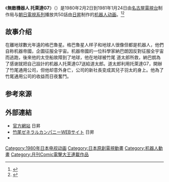 {{Infobox animanga/Headerofja
|title= 無敵機器人 托萊達G7
|image= 
|size= 
|caption= 
|japanese= 無敵ロボ トライダーG7
|english= Invincible Robo Trider G7
|kana= むてきロボ トライダージーセブン
|romaji= Muteki Robo Toraidā Jī Sebun
|genre= [[机器人动画|机器人动画]]、[[科幻|科幻]]
}}
{{Infobox animanga/TVAnime
|標題= 
|原作= [[矢立肇|矢立肇]]
|系列構成= [[星山博之|星山博之]]
|導演= [[佐々木勝利|佐々木勝利]]
|人物設定= [[佐々門信芳|佐々門信芳]]
|機械設定= [[大河原邦男|大河原邦男]]、[[出渕裕|出渕裕]]
|動畫製作= [[日昇動畫|日本日昇]]
|製作= [[名古屋電視台|名古屋電視台]]、[[創通|創通廣告代理店]]<br />日本日昇
|代理發行= 
|其他代理發行= 
|播放電視台= 名古屋電視台
|其他電視台= 
|播放開始= 1980年2月2日
|播放結束= 1981年1月24日
|話數= 全50話
}}
{{Infobox animanga/Footerofja}}
《'''無敵機器人 托萊達G7'''》（{{lang-ja|無敵ロボ トライダーG7}}）是1980年2月2日到1981年1月24日由[[名古屋電視台|名古屋電視台]]制作局与[[全日本新聞網|朝日電視系列]]播放共50話由[[日昇動畫|日昇]]制作的[[机器人动画|机器人动画]]。<ref>{{cite web|title=無敵ロボトライダーＧ７ (1980)|url=http://www.allcinema.net/prog/show_c.php?num_c=89405|website=allcinema|language=ja|access-date=2017-01-16|archive-date=2017-09-12|archive-url=https://web.archive.org/web/20170912082638/http://www.allcinema.net/prog/show_c.php?num_c=89405|dead-url=no}}</ref><ref>{{cite web|title=Muteki Robo Trider G7 (TV)|url=http://www.animenewsnetwork.com/encyclopedia/anime.php?id=2460|website=[[Anime_News_Network|Anime News Network]]|language=en|access-date=2017-01-16|archive-date=2021-04-12|archive-url=https://web.archive.org/web/20210412203704/https://www.animenewsnetwork.com/encyclopedia/anime.php?id=2460|dead-url=no}}</ref>

==故事介绍==
在離地球數光年遠的格巴魯星。格巴魯星人样子和地球人很像但都是机器人，他們自称机器帝國，企圖征服全宇宙。机器帝國的一位科學家納巴朗因反對征服全宇宙而逃跑，後來他的太空船故障到了地球，他在地球被竹尾 道太郎所救，納巴朗為了感谢就把自己設計的机器人托萊達G7送給道太郎。道太郎利用托萊達G7，開辦了竹尾通用公司，但他却意外身亡，公司的新社長变成其兒子羽太的身上。他為了竹尾通用公司的收益而日夜奮鬥。

==参考來源==
{{reflist}}

== 外部連結 ==
* [http://www.sunrise-inc.co.jp/works/list/detail.php?cid=144 官方網站] {{Wayback|url=http://www.sunrise-inc.co.jp/works/list/detail.php?cid=144 |date=20160304113602 }}日昇{{ja}}
* [http://www.sunrise-inc.co.jp/trider-g7/ 竹尾ゼネラルカンパニーWEBサイト] {{Wayback|url=http://www.sunrise-inc.co.jp/trider-g7/ |date=20210307153707 }}日昇{{ja}}
* {{YouTube|playlist = PLZxqqBY932ILCJPLKqjl5gDunUADBxEWB}}

{{DEFAULTSORT:Muteki Robo Toraidā Jī Sebun}}
[[Category:1980年日本电视动画|Category:1980年日本电视动画]]
[[Category:日本原創電視動畫|Category:日本原創電視動畫]]
[[Category:机器人動畫|Category:机器人動畫]]
[[Category:月刊Comic電擊大王連載作品|Category:月刊Comic電擊大王連載作品]]